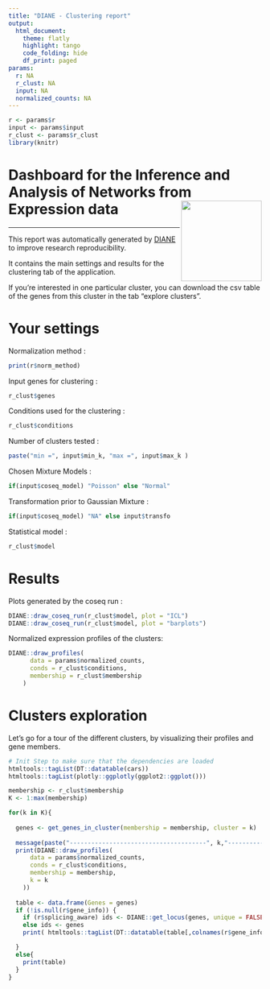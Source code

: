 ```yaml
---
title: "DIANE - Clustering report"
output: 
  html_document:
    theme: flatly
    highlight: tango
    code_folding: hide
    df_print: paged
params:
  r: NA
  r_clust: NA
  input: NA
  normalized_counts: NA
---
```


```r
r <- params$r
input <- params$input
r_clust <- params$r_clust
library(knitr)
```

# Dashboard for the Inference and Analysis of Networks from Expression data <img src="favicon.ico" align="right" width="160"/>

------------------------------------------------------------------------

This report was automatically generated by [DIANE](https://oceanecsn.github.io/DIANE) to improve research reproducibility.

It contains the main settings and results for the clustering tab of the application.

If you're interested in one particular cluster, you can download the csv table of the genes from this cluster in the tab "explore clusters".

# Your settings

Normalization method :

```r
print(r$norm_method)
```

Input genes for clustering :

```r
r_clust$genes
```

Conditions used for the clustering :

```r
r_clust$conditions
```

Number of clusters tested :

```r
paste("min =", input$min_k, "max =", input$max_k )
```

Chosen Mixture Models :

```r
if(input$coseq_model) "Poisson" else "Normal"
```

Transformation prior to Gaussian Mixture :

```r
if(input$coseq_model) "NA" else input$transfo
```

Statistical model :

```r
r_clust$model
```

# Results

Plots generated by the coseq run :

```r
DIANE::draw_coseq_run(r_clust$model, plot = "ICL")
DIANE::draw_coseq_run(r_clust$model, plot = "barplots")
```

Normalized expression profiles of the clusters:

```r

DIANE::draw_profiles(
      data = params$normalized_counts,
      conds = r_clust$conditions,
      membership = r_clust$membership
    )
```

# Clusters exploration

Let's go for a tour of the different clusters, by visualizing their profiles and gene members.


```r
# Init Step to make sure that the dependencies are loaded
htmltools::tagList(DT::datatable(cars))
htmltools::tagList(plotly::ggplotly(ggplot2::ggplot()))
```


```r

membership <- r_clust$membership
K <- 1:max(membership)

for(k in K){
  
  genes <- get_genes_in_cluster(membership = membership, cluster = k)
  
  message(paste("--------------------------------------", k,"--------------------------------------" ))
  print(DIANE::draw_profiles(
      data = params$normalized_counts,
      conds = r_clust$conditions,
      membership = membership,
      k = k
    ))
  
  table <- data.frame(Genes = genes)
  if (!is.null(r$gene_info)) {
    if (r$splicing_aware) ids <- DIANE::get_locus(genes, unique = FALSE)
    else ids <- genes
    print( htmltools::tagList(DT::datatable(table[,colnames(r$gene_info)] <- r$gene_info[match(ids, rownames(r$gene_info)),])) )

  }
  else{
    print(table)
  }
}
```
